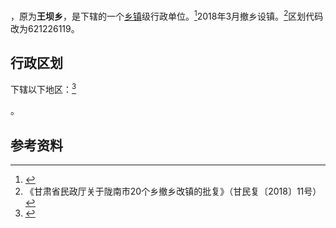 {{中国乡级行政区|62/12/26/230/000}}

'''{{PAGENAMEBASE}}'''，原为'''王坝乡'''，是{{PRC admin/fullname|62/12/26/230/000|3}}下辖的一个[[乡镇|乡镇]]级行政单位。<ref>{{PRC admin/ref sgc|{{PRC admin/parent|62/12/26/230/000}}}}</ref>2018年3月撤乡设镇。<ref>《甘肃省民政厅关于陇南市20个乡撤乡改镇的批复》（甘民复〔2018〕11号）</ref>区划代码改为621226119。

== 行政区划 ==
{{PAGENAMEBASE}}下辖以下地区：<ref>{{PRC admin/ref sgc|62/12/26/230/000}}</ref>

{{PRC admin/children|62/12/26/230/000}}。

== 参考资料 ==

{{reflist}}

{{行政区划小作品}}
{{PRC admin/navcat|62/12/26/230/000}}